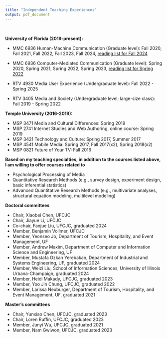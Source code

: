 ```yaml
---
title: "Independent Teaching Experiences"
output: pdf_document
---
```

&nbsp;
&nbsp;

**University of Florida (2019-present):**

- MMC 6936 Human-Machine Communication (Graduate level): Fall 2020, Fall 2021, Fall 2022, Fall 2023, Fall 2024, [reading list for Fall 2024](Files/HMC reading list 2024.pdf)
 
- MMC 6936 Computer-Mediated Communication (Graduate level): Spring 2020, Spring 2021, Spring 2022, Spring 2023, [reading list for Spring 2022](Files/CMC readings.pdf) 
 
- RTV 4930 Media User Experience (Undergraduate level): Fall 2022 - Spring 2025
 
- RTV 3405 Media and Society (Undergraduate level; large-size class): Fall 2019 - Spring 2022

**Temple University (2016-2019):**

- MSP 3471 Media and Cultural Differences: Spring 2019
- MSP 2741 Internet Studies and Web Authoring, online course: Spring 2019
- MSP 3421 Technology and Culture: Spring 2017, Summer 2017
- MSP 4541 Mobile Media: Spring 2017, Fall 2017(x2), Spring 2018(x2)
- MSP 0821 Future of Your TV: Fall 2016

**Based on my teaching specialties, in addition to the courses listed above, I am willing to offer courses related to**

- Psychological Processing of Media
- Quantitative Research Methods (e.g., survey design, experiment design, basic inferential statistics)
- Advanced Quantitative Research Methods (e.g., multivariate analyses, structural equation modeling, multilevel modeling)

**Doctoral committees**

- Chair, Xiaobei Chen, UFCJC
- Chair, Jiayue Li, UFCJC
- Co-chair, Fanjue Liu, UFCJC, graduated 2024
- Member, Benjamin Vollmer, UFCJC
- Member, Yeonseo Jo, Department of Tourism, Hospitality, and Event Management, UF
- Member, Andrew Maxim, Department of Computer and Information Science and Engineering, UF
- Member, Mustafa Ozkan Yerebakan, Department of Industrial and Systems Engineering, UF, graduated 2024
- Member, Weizi Liu, School of Information Sciences, University of Illinois Urbana-Champaign, graduated 2024
- Member, Heidi Makady, UFCJC, graduated 2023
- Member, Yoo Jin Chung, UFCJC, graduated 2022
- Member, Larissa Neuburger, Department of Tourism, Hospitality, and Event Management, UF, graduated 2021

**Master's committees**

- Chair, Yunxiao Chen, UFCJC, graduated 2023
- Chair, Loren Ruffin, UFCJC, graduated 2023
- Member, Junyi Wu, UFCJC, graduated 2021
- Member, Nam Gwiwon, UFCJC, graduated 2023

